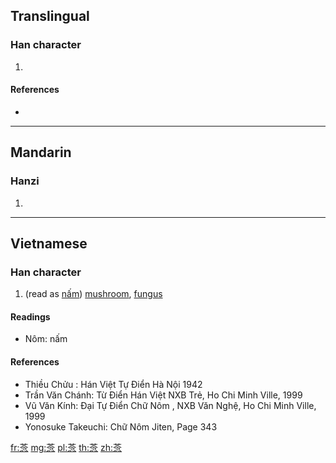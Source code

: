 {{character info/new}}
==Translingual==

===Han character===
{{Han char|rn=140|rad=艸|as=08|sn=14|four=|canj=TOIP}}

# {{defn|Han|sort=艸08}}

====References====
* {{Han ref|kx=1037.150|dkj=31157|hdz=53236.120|uh=83CD|ud=33741}}

----

==Mandarin==

===Hanzi===
{{cmn-hanzi|pin=[[jùn]] ([[jun4]]), [[niè]] ([[nie4]])|wg=chün<sup>4</sup>, nieh<sup>4</sup>}}

# {{defn|lang=cmn|sort=艸08}}

----

==Vietnamese==

===Han character===
{{vi-hantu|niệp, niệt|rs=艸08}}

# (read as [[nấm]]) [[mushroom]], [[fungus]]

====Readings====
* Nôm: nấm

====References====
* Thiều Chửu : Hán Việt Tự Điển Hà Nội 1942
* Trần Văn Chánh: Từ Điển Hán Việt NXB Trẻ, Ho Chi Minh Ville, 1999
* Vũ Văn Kính: Đại Tự Điển Chữ Nôm , NXB Văn Nghệ, Ho Chi Minh Ville, 1999
* Yonosuke Takeuchi: Chữ Nôm Jiten, Page 343
[[fr:菍]]
[[mg:菍]]
[[pl:菍]]
[[th:菍]]
[[zh:菍]]